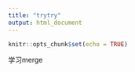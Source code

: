 ```yaml
---
title: "trytry"
output: html_document
---
```


```r
knitr::opts_chunk$set(echo = TRUE)
```

学习merge